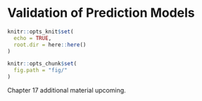 # Validation of Prediction Models {#ch:validation}

```r
knitr::opts_knit$set(
  echo = TRUE,
  root.dir = here::here()
)

knitr::opts_chunk$set(
  fig.path = "fig/"
)
```

Chapter 17 additional material upcoming.
